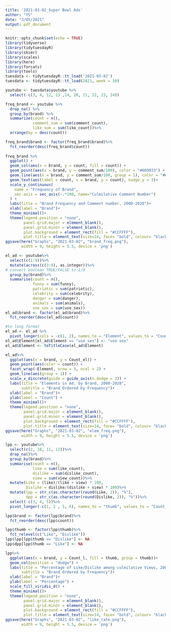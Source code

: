 ```yaml
---
title: '2021-03-02_Super Bowl Ads'
author: "YS"
date: "3/05/2021"
output: pdf_document
---
```

```r
knitr::opts_chunk$set(echo = TRUE)
library(tidyverse)
library(tidytuesdayR)
library(skimr)
library(scales)
library(here)
library(forcats)
library(tools)
tuesdata <- tidytuesdayR::tt_load('2021-03-02')
tuesdata <- tidytuesdayR::tt_load(2021, week = 10)

youtube <- tuesdata$youtube %>%
  select(-c(3, 4, 12, 13 ,14, 20, 21, 22, 23, 24))
```

```r
freq_brand <- youtube %>%
  drop_na() %>%
  group_by(brand) %>%
  summarize(count = n(),
            comment_sum = sum(comment_count),
            like_sum = sum(like_count))%>%
  arrange(by = desc(count))

freq_brand$brand <- factor(freq_brand$brand)%>%
  fct_reorder(desc(freq_brand$count))
            
freq_brand %>%
  ggplot() +
  geom_col(aes(x = brand, y = count, fill = count)) +
  geom_point(aes(x = brand, y = comment_sum/100), color = "#669933") +
  geom_line(aes(x = brand, y = comment_sum/100, group = 1), color = "#669933") +
  geom_text(aes(label = count, x = brand, y = count), nudge_y = 3)+
  scale_y_continuous(
    name = "Frequency of Brand",
    sec.axis = sec_axis(~.*100, name="Culmilative Comment Number")
  ) +
  labs(title = "Brand Frequency and Comment number, 2000-2020")+
  xlab(label = "Brand")+
  theme_minimal()+
  theme(legend.position = "none",
        panel.grid.major = element_blank(), 
        panel.grid.minor = element_blank(),
        plot.background = element_rect(fill = "#CCFFFF"),
        plot.title = element_text(size=14, face= "bold", colour= "black" ))
ggsave(here("Graphs", "2021-03-02", "brand_freq.png"),
       width = 9, height = 5.5, device = 'png')
```

```r
el_ad <- youtube%>%
  select(c(1:9))%>%
  mutate(across(c(3:9), as.integer))%>%
# convert boolean TRUE/FALSE to 1/0
  group_by(brand)%>%
  summarise(count = n(),
            funny = sum(funny), 
            patriotic = sum(patriotic),
            celebrity = sum(celebrity),
            danger = sum(danger),
            animals = sum(animals),
            use_sex = sum(use_sex))
el_ad$brand <- factor(el_ad$brand)%>%
  fct_reorder(desc(el_ad$count))

#to long format
el_ad <- el_ad %>%
  pivot_longer(cols = -c(1, 2), names_to = "Element", values_to = "Count_el")
el_ad$Element[el_ad$Element == "use_sex"] <- "use sex"
el_ad$Element <- toTitleCase(el_ad$Element)

el_ad%>%
  ggplot(aes(x = brand, y = Count_el)) +
  geom_point(aes(color = count)) + 
  facet_wrap(~Element, nrow = 3, ncol = 2) + 
  geom_line(aes(group = 1)) +
  scale_x_discrete(guide = guide_axis(n.dodge = 3)) +
  labs(title = "Elements in Ad. by Brand, 2000-2020",
       subtitle = "Brand Ordered by Frequency")+
  xlab(label = "Brand")+
  ylab(label = "Count") +
  theme_minimal()+
  theme(legend.position = "none",
        panel.grid.major = element_blank(), 
        panel.grid.minor = element_blank(),
        plot.background = element_rect(fill = "#CCFFFF"),
        plot.title = element_text(size=14, face= "bold", colour= "black" ))
ggsave(here("Graphs", "2021-03-02", "elem_freq.png"),
       width = 9, height = 5.5, device = 'png')
```

```r
lpp <- youtube%>%
  select(c(2, 10, 11, 12))%>%
  drop_na()%>%
  group_by(brand)%>%
  summarise(count = n(),
            like = sum(like_count),
            dislike = sum(dislike_count),
            view = sum(view_count))%>%
  mutate(Like = (like)/(like + view) * 100,
         Dislike = dislike/(dislike + view) * 100)%>%
  mutate(lpp = str_c(as.character(round(Like, 2)), "%"), 
         dpp = str_c(as.character(round(Dislike, 2)), "%"))%>%
  select(-c(3, 4, 5))%>%
  pivot_longer(-c(1, 2 , 5, 6), names_to = "thumb", values_to = "Count_l")

lpp$brand <- factor(lpp$brand)%>%
  fct_reorder(desc(lpp$count))

lpp$thumb <- factor(lpp$thumb)%>%
  fct_relevel(c("Like", "Dislike"))
lpp$lpp[lpp$thumb == "Dislike"] <- NA
lpp$dpp[lpp$thumb == "Like"] <- NA

lpp%>%
  ggplot(aes(x = brand, y = Count_l, fill = thumb, group = thumb))+
  geom_col(position = "dodge") + 
  labs(title = "Percentage of Like/Dislike among culmilative Views, 2000-2020",
       subtitle = "Brand Ordered by Frequency")+
  xlab(label = "Brand")+
  ylab(label = "Percentage") +
  scale_fill_viridis_d() +
  theme_minimal()+
  theme(legend.position = "none",
        panel.grid.major = element_blank(), 
        panel.grid.minor = element_blank(),
        plot.background = element_rect(fill = "#CCFFFF"),
        plot.title = element_text(size=14, face= "bold", colour= "black" ))
ggsave(here("Graphs", "2021-03-02", "like_rate.png"),
       width = 9, height = 5.5, device = 'png')
```

